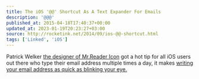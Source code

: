 ```yaml
---
title: The iOS '@@' Shortcut As A Text Expander For Emails
description: '@@@'
published_at: 2015-04-18T17:40:37+00:00
updated_at: 2023-01-19T20:23:27+03:00
source: http://rocketink.net/2014/09/ios-@@-shortcut.html
tags: ['Linked', 'iOS']
---
```


Patrick Welker [the designer of Mr.Reader Icon][1] got a hot tip for all iOS users out there who type their email address multiple times a day, it makes [writing your email address as quick as blinking your eye.][2]

[1]: http://rocketink.net/2014/01/mr-reader-icon.html
[2]: http://rocketink.net/2014/09/ios-@@-shortcut.html
